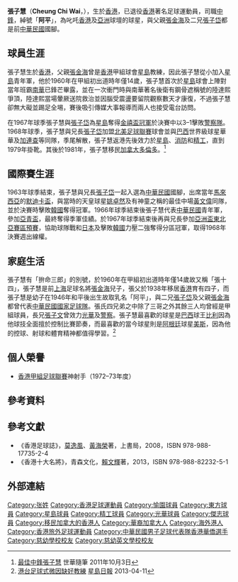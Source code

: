 {{Infobox football biography
| name                = 張子慧 <br> Cheung Chi Wai
| image               = Cheung Chi Wai.jpg
| fullname            = 張子慧
| nickname            = 拚命四郎、阿平、張十四
| birth_date          = {{birth date and age|1946|5|6}}
| birth_place         = {{HKG-1945}}
| height              = {{height|m=1.85}}
| position            = [[前鋒_(足球)|中鋒]]
| currentclub         = 已退役
| clubnumber          = 
| youthyears          = 
| youthclubs          = [[星島體育會|星島]]
| years1 = 
| clubs1 = [[星島體育會|星島]]
| caps1  = 
| goals1 = 
| years2 = 
| clubs2 = [[愉園體育會|愉園]]
| caps2  = 
| goals2 = 
| years3 = 
| clubs3 = [[光華體育會|光華]]
| caps3  = 
| goals3 = 
| years4 = 
| clubs4 = [[傑志體育會|傑志]]
| caps4  = 
| goals4 = 
| years5 = 
| clubs5 = [[星島體育會|星島]]
| caps5  = 
| goals5 = 
| years6 = 1968
| clubs6 = {{link-en|溫哥華皇家|Vancouver Royals}}
| caps6  = 32
| goals6 = 2
| years7 = 1968–69
| clubs7 = [[星島體育會|星島]]
| caps7  = 
| goals7 = 
| years8 = 
| clubs8 = [[消防足球隊|消防]]
| caps8  = 
| goals8 = 
| years9 = 
| clubs9 = [[精工體育會|精工]]
| caps9  = 
| goals9 = 
| nationalyears      = 
| nationalteam       = [[中華民國國家足球隊|中華民國]]
| nationalcaps       = 
| nationalgoals      =
}}

'''張子慧'''（'''Cheung Chi Wai'''，{{bd|1946年|5月6日|catIdx=C}}），生於[[香港|香港]]，已退役[[香港|香港]]著名足球運動員，司職[[前鋒_(足球)|中鋒]]，綽號「'''阿平'''」，為叱吒[[香港|香港]]及[[亞洲|亞洲]]球壇的球星，與父親[[張金海_(1917年)|張金海]]及二兄[[張子岱|張子岱]]都是前[[中華民國國家足球隊|中華民國]]國腳。

==球員生涯==
張子慧生於[[香港|香港]]，父親[[張金海_(1917年)|張金海]]曾是[[香港|香港]]甲組球會[[星島體育會|星島]]教練，因此張子慧從小加入[[星島體育會|星島]]青年軍，他於1960年在甲組初出道時年僅14歲，張子慧首次於[[星島體育會|星島]]球會上陣對當年班霸[[南華足球隊|南華]]已鋒芒畢露，並在一次衝門時與南華著名後衛有鋼骨遮稱號的陸達熙爭頂，陸達熙當場暈厥送院救治並因腦受震盪要留院觀察數天才康復，不過張子慧卻無大礙並踢足全埸，賽後吸引傳媒大事報導而兩人也接受電台訪問。

在1967年球季張子慧與[[張子岱|張子岱]]為[[星島體育會|星島]]奪得[[香港足總盃|金禧盃冠軍]]於決賽中以3–1擊敗[[警察足球隊|警察隊]]。1968年球季，張子慧與兄長[[張子岱|張子岱]]加盟[[北美足球聯賽|北美足球聯賽]]球會{{link-en|溫哥華皇家|Vancouver Royals}}並與[[巴西|巴西]]世界級球星華華及[[加連查|加連查]]等同隊，季尾{{link-en|溫哥華皇家|Vancouver Royals}}解散，張子慧返港先後效力於[[星島體育會|星島]]、[[消防足球隊|消防]]和[[精工體育會|精工]]，直到1979年掛靴。其後於1981年，張子慧移民[[加拿大|加拿大]][[多倫多|多倫多]]。<ref>[http://wongsaiwah.blogspot.hk/2011/10/blog-post.html 最佳中鋒張子慧] 世華隨筆 2011年10月3日</ref>

==國際賽生涯==
1963年球季結束，張子慧與兄長[[張子岱|張子岱]]一起入選為[[中華民國國家足球隊|中華民國]]國腳，出席當年[[馬來西亞|馬來西亞]]的[[默迪卡杯足球賽|默迪卡盃]]，與當時的天皇球星[[姚卓然|姚卓然]]及有神童之稱的最佳中場[[黃文偉|黃文偉]]同隊，並於決賽時擊敗[[韓國國家男子足球隊|韓國]]奪得冠軍。1966年球季結束後張子慧代表[[中華民國國家足球隊|中華民國]]青年軍，參加[[亞足聯U-19錦標賽|亞青盃]]，最終奪得季軍佳績。於1967年球季結束後再與兄長參加[[亞足聯亞洲杯|亞洲盃東北亞賽區預賽]]，協助球隊戰和[[日本國家足球隊|日本]]及擊敗[[韓國國家男子足球隊|韓國]]力壓二強奪得分區冠軍，取得1968年決賽週出線權。

==家庭生活==
張子慧有「拚命三郎」的別號，於1960年在甲組初出道時年僅14歲故又稱「張十四」，張子慧是前[[上海|上海]]足球名將[[張金海_(1917年)|張金海]]兒子，張父於1938年移居[[香港|香港]]育有四子，而張子慧是幼子在1946年和平後出生故取乳名「阿平」，與二兄[[張子岱|張子岱]]及父親[[張金海_(1917年)|張金海]]都曾代表[[中華民國國家足球隊|中華民國國家足球隊]]。張氏四兄弟之中除了三哥之外其餘三人均曾經是甲組球員，長兄[[張子文|張子文]]曾效力[[光華體育會|光華]]及[[警察足球隊|警察]]。張子慧最喜歡的球星是[[巴西國家足球隊|巴西]]球王[[比利|比利]]因為他球技全面擅於控制比賽節奏，而最喜歡的當今球星則是[[阿根廷國家足球隊|阿根廷]]球星[[利昂內爾·美斯|美斯]]，因為他的控球、射球和體育精神都值得學習。<ref>[http://news.singtao.ca/vancouver/2013-04-11/community1365675520d4444026.html 港台足球式微因缺好教練] {{Wayback|url=http://news.singtao.ca/vancouver/2013-04-11/community1365675520d4444026.html |date=20150711021555 }} [[星島日報|星島日報]] 2013-04-11</ref>

==個人榮譽==
* [[香港甲組足球聯賽|香港甲組足球聯賽]]神射手（1972–73年度）

==參考資料==
{{Reflist}}

==參考文獻==
* 《香港足球誌》，[[莫逸風|莫逸風]]、[[黃海榮|黃海榮]]著，上書局，2008，ISBN 978-988-17735-2-4
* 《香港十大名將》，青森文化，[[賴文輝|賴文輝]]著，2013，ISBN 978-988-82232-5-1

==外部連結==
{{1963年默迪卡盃足球賽中華民國參賽名單}}
{{1965年默迪卡盃足球賽中華民國參賽名單}}
{{1966年亞洲運動會足球比賽中華民國參賽名單}}
{{港甲神射手}}
{{DEFAULTSORT:Cheung Chi Wai}}
[[Category:张姓|Category:张姓]]
[[Category:香港足球運動員|Category:香港足球運動員]]
[[Category:愉園球員|Category:愉園球員]]
[[Category:東方球員|Category:東方球員]]
[[Category:星島球員|Category:星島球員]]
[[Category:精工球員|Category:精工球員]]
[[Category:光華球員|Category:光華球員]]
[[Category:傑志球員|Category:傑志球員]]
[[Category:移民加拿大的香港人|Category:移民加拿大的香港人]]
[[Category:華裔加拿大人|Category:華裔加拿大人]]
[[Category:海外港人|Category:海外港人]]
[[Category:香港旅外足球運動員|Category:香港旅外足球運動員]]
[[Category:中華民國男子足球代表隊香港華僑選手|Category:中華民國男子足球代表隊香港華僑選手]]
[[Category:慈幼學校校友|Category:慈幼學校校友]]
[[Category:慈幼英文學校校友|Category:慈幼英文學校校友]]